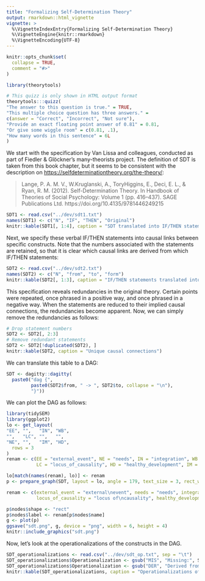 ```yaml
---
title: "Formalizing Self-Determination Theory"
output: rmarkdown::html_vignette
vignette: >
  %\VignetteIndexEntry{Formalizing Self-Determination Theory}
  %\VignetteEngine{knitr::rmarkdown}
  %\VignetteEncoding{UTF-8}
---
```


```r
knitr::opts_chunk$set(
  collapse = TRUE,
  comment = "#>"
)
```

```r
library(theorytools)
```

```r
# This quizz is only shown in HTML output format
theorytools:::quizz(
"The answer to this question is true." = TRUE,
"This multiple choice question has three answers." =
c(answer = "Correct", "Incorrect", "Not sure"),
"Provide an exact floating point answer of 0.81" = 0.81,
"Or give some wiggle room" = c(0.81, .1),
"How many words in this sentence" = 6L
)
```

We start with the specification by Van Lissa and colleagues, conducted as part of Fiedler & Glöckner's many-theorists project.
The definition of SDT is taken from this book chapter, but it seems to be consistent with the description on <https://selfdeterminationtheory.org/the-theory/>:

> Lange, P. A. M. V., W.Kruglanski, A., ToryHiggins, E., Deci, E. L., & Ryan, R. M. (2012). Self-Determination Theory. In Handbook of Theories of Social Psychology: Volume 1 (pp. 416–437). SAGE Publications Ltd. https://doi.org/10.4135/9781446249215




```r
SDT1 <- read.csv("../dev/sdt1.txt")
names(SDT1) <- c("N", "IF", "THEN", "Original")
knitr::kable(SDT1[, 1:4], caption = "SDT translated into IF/THEN statements")
```


Next, we specify these verbal IF/THEN statements into causal links between specific constructs.
Note that the numbers associated with the statements are retained,
so that it is clear which causal links are derived from which IF/THEN statements:

```r
SDT2 <- read.csv("../dev/sdt2.txt")
names(SDT2) <- c("N", "from", "to", "form")
knitr::kable(SDT2[, 1:3], caption = "IF/THEN statements translated into causal connections")
```

This specification reveals redundancies in the original theory.
Certain points were repeated, once phrased in a positive way, and once phrased in a negative way.
When the statements are reduced to their implied causal connections, the redundancies become apparent.
Now, we can simply remove the redundancies as follows:

```r
# Drop statement numbers
SDT2 <- SDT2[, 2:3]
# Remove redundant statements
SDT2 <- SDT2[!duplicated(SDT2), ]
knitr::kable(SDT2, caption = "Unique causal connections")
```

We can translate this table to a DAG:

```r
SDT <- dagitty::dagitty(
  paste0("dag {",
         paste0(SDT2$from, " -> ", SDT2$to, collapse = "\n"),
         "}"))
```

We can plot the DAG as follows:

```r
library(tidySEM)
library(ggplot2)
lo <- get_layout(
"EE", "",   "IN", "WB",
"",   "LC", "",   "",
"NE", "",   "IM", "HD",
  rows = 3
)
renam <- c(EE = "external_event", NE = "needs", IN = "integration", WB = "wellbeing", 
           LC = "locus_of_causality", HD = "healthy_development", IM = "intrinsic_motivation")

lo[match(names(renam), lo)] <- renam
p <- prepare_graph(SDT, layout = lo, angle = 179, text_size = 3, rect_width = 1.5, spacing_x = 2.5)

renam <- c(external_event = "external\nevent", needs = "needs", integration = "integration", wellbeing = "wellbeing", 
           locus_of_causality = "locus of\ncausality", healthy_development = "healthy\ndev.", intrinsic_motivation = "intrinsic\nmotivation")

p$nodes$shape <- "rect"
p$nodes$label <- renam[p$nodes$name]
g <- plot(p)
ggsave("sdt.png", g, device = "png", width = 6, height = 4)
knitr::include_graphics("sdt.png")
```


Now, let's look at the operationalizations of the constructs in the DAG.

```r
SDT_operationalizations <- read.csv("../dev/sdt_op.txt", sep = "\t")
SDT_operationalizations$Operationalization <- gsub("MIS", "Missing:", SDT_operationalizations$Operationalization, fixed = TRUE)
SDT_operationalizations$Operationalization <- gsub("DER", "Derived from other source:", SDT_operationalizations$Operationalization, fixed = TRUE)
knitr::kable(SDT_operationalizations, caption = "Operationalizations of constructs in SDT")
```





